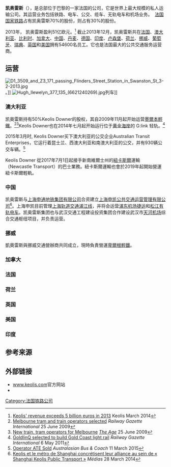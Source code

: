 {{expand|time=2015-12-05T17:44:40+00:00}}
{{Infobox company
|name             = 
|logo             = [[File:Keolis_2017_logo.svg|250px]]
|caption          = 
|type             = 
|genre            = 
|fate             = 
|predecessor      = 
|successor        = 
|foundation       = 
|founder          = 
|defunct          = 
|location_city    = [[巴黎|巴黎]]
|location_country = 
|location         = 
|locations        = 
|area_served      = 法国、澳大利亚、比利时、加拿大、中国、丹麦、德国、印度、卢森堡、荷兰、挪威、葡萄牙、瑞典、英国和美国
|key_people       = 总裁兼集团执行官: Jean-Pierre Farandou<br>集团执行副总裁兼首席财务官: Michel Lamboley<br>国际首席执行官: Bernard Tabary<br>法国首席执行官: Patrick Jeantet<ref name="org">[http://www.keolis.com/groupe/organisation.asp Keolis - organisation] {{webarchive|url=https://web.archive.org/web/20100315182905/http://www.keolis.com/groupe/organisation.asp |date=2010-03-15 }} Keolis</ref>
|industry         = 铁路、道路、公共交通
|products         = 
|services         = 
|revenue          = 51亿欧元(2013年)
|operating_income = 
|net_income       = 
|aum              = 
|assets           = 
|equity           = 
|owner            = 
|num_employees    = 54,400 (2013年12月)
|parent           = [[法国国家铁路|法国国家铁路]] (70%)<br>{{link-en|魁北克储蓄投资集团|Caisse de dépôt et placement du Québec}} (30%)
|divisions        = 
|subsid           = 
|homepage         = [http://www.keolis.com/en.html www.keolis.com]
|footnotes        = 
|intl             = yes}}
'''凯奥雷斯'''（{{lang-fr|Keolis}}），是总部位于巴黎的一家法国的公司，它是世界上最大规模的私人运输公司。其运营业务包括铁路、电车、公交、缆车、无轨电车和机场业务。  [[法国国家铁路|法国国家铁路]]占有凯奥雷斯70%的股份，{{link-fr|魁北克储蓄投资集团|Caisse de dépôt et placement du Québec}}则占有30%的股份。

2013年， 凯奥雷斯盈利51亿欧元。<ref>[http://www.keolis.com/en/media-centre/press/news/in-detail/article/keolis-revenue-exceeds.html Keolis' revenue exceeds 5 billion euros in 2013] {{Wayback|url=http://www.keolis.com/en/media-centre/press/news/in-detail/article/keolis-revenue-exceeds.html |date=20140617084824 }} Keolis March 2014</ref> 截止2013年12月，凯奥雷斯共在[[法国|法国]]、[[澳大利亚|澳大利亚]]、[[比利时|比利时]]、[[加拿大|加拿大]]、[[中国|中国]]、[[丹麦|丹麦]]、[[德国|德国]]、[[印度|印度]]、[[卢森堡|卢森堡]]、[[荷兰|荷兰]]、[[挪威|挪威]]、[[葡萄牙|葡萄牙]]、[[瑞典|瑞典]]、[[英国|英国]]和[[美国|美国]]拥有54600名员工。它也是法国最大的公共交通服务运营商。

== 运营 ==
[[File:D1_3509_and_Z3_171_passing_Flinders_Street_Station_in_Swanston_St_3-2-2013.jpg|thumb]]。]]
[[File:Hugh_llewelyn_377_135_(6621240269).jpg|thumb]]列车]]

=== 澳大利亚 ===
凯奥雷斯持有50%Keolis Downer的股权，其自2009年11月起开始运营[[墨爾本輕鐵|墨爾本輕鐵]]。<ref>[http://www.railwaygazette.com/nc/news/single-view/view/melbourne-tram-and-train-operators-selected.html Melbourne tram and train operators selected] ''Railway Gazette International'' 25 June 2009</ref><ref>[http://www.theage.com.au/national/new-train-tram-operators-for-melbourne-20090625-cxgx.html New train, tram operators for Melbourne] {{Wayback|url=http://www.theage.com.au/national/new-train-tram-operators-for-melbourne-20090625-cxgx.html |date=20090626002646 }} ''[[世纪报|The Age]]'' 25 June 2009</ref>Keolis Downer也在2014年七月起开始运行位于[[黄金海岸_(澳大利亚)|黄金海岸]]的 G:link 轻轨。<ref>[http://www.railwaygazette.com/news/single-view/view/goldlinq-selected-to-build-gold-coast-light-rail.html GoldlinQ selected to build Gold Coast light rail] {{Wayback|url=http://www.railwaygazette.com/news/single-view/view/goldlinq-selected-to-build-gold-coast-light-rail.html |date=20131212193029 }} ''Railway Gazette International'' 6 May 2011</ref>

2015年3月时, Keolis Downer买下澳大利亚的公交企业Australian Transit Enterprises，它运行着昆士兰、西澳大利亚和南澳大利亚的公交，并有930辆公交车辆。<ref>[http://www.busnews.com.au/industry-news/1503/operator-ate-sold/ Operator ATE Sold] {{Wayback|url=http://www.busnews.com.au/industry-news/1503/operator-ate-sold/ |date=20180120124144 }} ''Australasian Bus & Coach'' 11 March 2015</ref>

Keolis Downer 從2017年7月1日起接手新南維爾士州的[[紐卡斯爾_(新南威爾士州)|紐卡斯爾]]運輸（Newcastle Transport）的巴士業務。紐卡斯爾運輸也會於2019年起開始營運紐卡斯爾輕軌。

=== 中国 ===
凯奥雷斯与[[上海申通地铁集团有限公司|上海申通地铁集团有限公司]]合资建立[[上海申凯公共交通运营管理有限公司|上海申凯公共交通运营管理有限公司]]<ref>[http://www.keolis.com/fr/medias/espace-presse/communiques/detail-du-communique/article/keolis-et-le-metro-de-sh.html Keolis et le métro de Shanghai concrétisent leur alliance au sein de « Shanghai Keolis Public Transport »] {{Wayback|url=http://www.keolis.com/fr/medias/espace-presse/communiques/detail-du-communique/article/keolis-et-le-metro-de-sh.html |date=20160304035634 }}''Médias'' 28 March 2014</ref>。上海申凯目前管理[[上海轨道交通浦江线|上海轨道交通浦江线]]，并将会运营[[浦东机场捷运|浦东机场捷运]]和[[松江有轨电车|松江有轨电车]]。凯奥雷斯集团也与武汉交通工程建设投资集团合作建设武汉市[[天河机场|天河机场]]综合交通枢纽项目，并负责运营。<span class="cx-segment" data-segmentid="122"></span>

=== 挪威 ===
凱奧雷斯與挪威交通營辦商{{link-en|Fjord1|Fjord1|第一峽灣（Fjord1）}}共同成立{{link-en|凱奧雷斯瑞典|Keolis Norge}}，現時負責營運[[卑爾根輕鐵|卑爾根輕鐵]]。

=== 加拿大 ===

=== 法国 ===

=== 荷兰 ===

=== 英国 ===

=== 美国 ===

=== 印度 ===

== 参考来源 ==
{{Reflist|30em}}

== 外部链接 ==
*[http://www.keolis.com www.keolis.com]官方网站
* {{Wayback|url=http://www.keolis.com/ |date=20110217111418 }}

{{coord|48|52|15|N|2|19|41|E|region:DE-NW_type:landmark_source:kolossus-dewiki|display=title}}

[[Category:法国铁路公司|Category:法国铁路公司]]